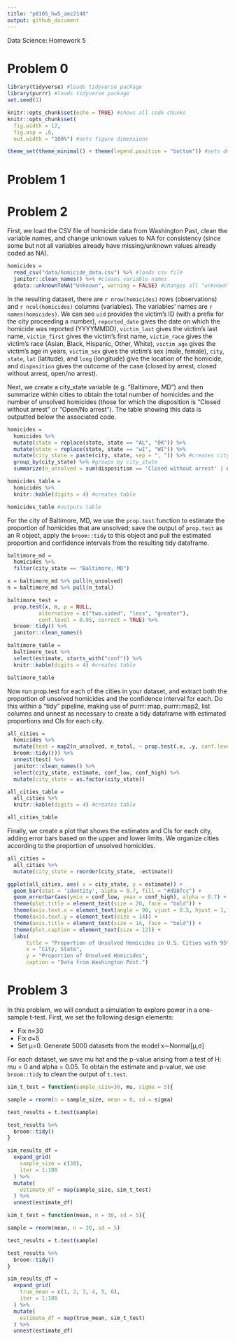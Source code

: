 ```yaml
---
title: "p8105_hw5_amz2148"
output: github_document
---
```


Data Science: Homework 5

# Problem 0

```r
library(tidyverse) #loads tidyverse package
library(purrr) #loads tidyverse package
set.seed(1)
```

```r
knitr::opts_chunk$set(echo = TRUE) #shows all code chunks
knitr::opts_chunk$set(
  fig.width = 12,
  fig.asp = .6,
  out.width = "100%") #sets figure dimensions

theme_set(theme_minimal() + theme(legend.position = "bottom")) #sets default figure theme
```

# Problem 1



# Problem 2

First, we load the CSV file of homicide data from Washington Past, clean the variable names, and change unknown values to NA for consistency (since some but not all variables already have missing/unknown values already coded as NA). 

```r
homicides = 
  read_csv("data/homicide_data.csv") %>% #loads csv file
  janitor::clean_names() %>% #cleans variable names
  gdata::unknownToNA("Unknown", warning = FALSE) #changes all "unknown" values to "NA"
```

In the resulting dataset, there are ``r nrow(homicides)`` rows (observations) and ``r ncol(homicides)`` columns (variables). The variables' names are ``r names(homicides)``. We can see `uid` provides the victim's ID (with a prefix for the city proceeding a number), `reported_date` gives the date on which the homicide was reported (YYYYMMDD), `victim_last` gives the victim's last name, `victim_first` gives the victim's first name, `victim_race` gives the victim's race (Asian, Black, Hispanic, Other, White), `victim_age` gives the victim's age in years, `victim_sex` gives the victim's sex (male, female), `city`, `state`, `lat` (latitude), and `long` (longitude) give the location of the homicide,  and `disposition` gives the outcome of the case (closed by arrest, closed without arrest, open/no arrest).

Next, we create a city_state variable (e.g. “Baltimore, MD”) and then summarize within cities to obtain the total number of homicides and the number of unsolved homicides (those for which the disposition is “Closed without arrest” or “Open/No arrest”). The table showing this data is outputted below the associated code.

```r
homicides = 
  homicides %>% 
  mutate(state = replace(state, state == "AL", "OK")) %>% 
  mutate(state = replace(state, state == "wI", "WI")) %>% 
  mutate(city_state = paste(city, state, sep = ", ")) %>% #creates city_state variable
  group_by(city_state) %>% #groups by city_state
  summarize(n_unsolved = sum(disposition == 'Closed without arrest' | disposition == 'Open/No arrest'), n_total = n()) #creates new variables for total homicides and total unsolved homicides

homicides_table = 
  homicides %>% 
  knitr::kable(digits = 4) #creates table

homicides_table #outputs table
```

For the city of Baltimore, MD, we use the `prop.test` function to estimate the proportion of homicides that are unsolved; save the output of `prop.test` as an R object, apply the `broom::tidy` to this object and pull the estimated proportion and confidence intervals from the resulting tidy dataframe.

```r
baltimore_md = 
  homicides %>% 
  filter(city_state == "Baltimore, MD")

x = baltimore_md %>% pull(n_unsolved)
n = baltimore_md %>% pull(n_total)

baltimore_test = 
  prop.test(x, n, p = NULL, 
          alternative = c("two.sided", "less", "greater"), 
          conf.level = 0.95, correct = TRUE) %>% 
  broom::tidy() %>% 
  janitor::clean_names()

baltimore_table = 
  baltimore_test %>% 
  select(estimate, starts_with("conf")) %>% 
  knitr::kable(digits = 4) #creates table

baltimore_table
```

Now run prop.test for each of the cities in your dataset, and extract both the proportion of unsolved homicides and the confidence interval for each. Do this within a “tidy” pipeline, making use of purrr::map, purrr::map2, list columns and unnest as necessary to create a tidy dataframe with estimated proportions and CIs for each city.

```r
all_cities = 
  homicides %>%
  mutate(test = map2(n_unsolved, n_total, ~ prop.test(.x, .y, conf.level=0.95) %>% 
  broom::tidy())) %>% 
  unnest(test) %>% 
  janitor::clean_names() %>% 
  select(city_state, estimate, conf_low, conf_high) %>% 
  mutate(city_state = as.factor(city_state))

all_cities_table = 
  all_cities %>%
  knitr::kable(digits = 4) #creates table

all_cities_table
```

Finally, we create a plot that shows the estimates and CIs for each city, adding error bars based on the upper and lower limits. We organize cities according to the proportion of unsolved homicides.

```r
all_cities = 
  all_cities %>%
  mutate(city_state = reorder(city_state, -estimate))

ggplot(all_cities, aes( x = city_state, y = estimate)) + 
  geom_bar(stat = 'identity', alpha = 0.7, fill = "#d98fcc") + 
  geom_errorbar(aes(ymin = conf_low, ymax = conf_high), alpha = 0.7) + 
  theme(plot.title = element_text(size = 20, face = "bold")) +
  theme(axis.text.x = element_text(angle = 90, vjust = 0.5, hjust = 1, size = 14)) + 
  theme(axis.text.y = element_text(size = 14)) + 
  theme(axis.title = element_text(size = 14, face = "bold")) + 
  theme(plot.caption = element_text(size = 12)) + 
  labs(
      title = "Proportion of Unsolved Homicides in U.S. Cities with 95% Confidence Intervals",
      x = "City, State",
      y = "Proportion of Unsolved Homicides",
      caption = "Data from Washington Post.")
```


# Problem 3

In this problem, we will conduct a simulation to explore power in a one-sample t-test. First, we set the following design elements:

* Fix n=30
* Fix σ=5
* Set μ=0. Generate 5000 datasets from the model x∼Normal[μ,σ]

For each dataset, we save mu hat and the p-value arising from a test of H: mu = 0 and alpha = 0.05. To obtain the estimate and p-value, we use `broom::tidy` to clean the output of `t.test`.

```r
sim_t_test = function(sample_size=30, mu, sigma = 5){

sample = rnorm(n = sample_size, mean = 0, sd = sigma)

test_results = t.test(sample)

test_results %>% 
  broom::tidy()
}

sim_results_df = 
  expand_grid(
    sample_size = c(30),
    iter = 1:100
  ) %>% 
  mutate(
    estimate_df = map(sample_size, sim_t_test)
  ) %>% 
  unnest(estimate_df)
```


```r
sim_t_test = function(mean, n = 30, sd = 5){

sample = rnorm(mean, n = 30, sd = 5)

test_results = t.test(sample)

test_results %>% 
  broom::tidy()
}

sim_results_df = 
  expand_grid(
    true_mean = c(1, 2, 3, 4, 5, 6),
    iter = 1:100
  ) %>% 
  mutate(
    estimate_df = map(true_mean, sim_t_test)
  ) %>% 
  unnest(estimate_df)
```